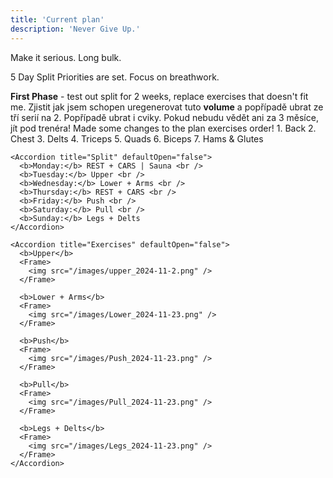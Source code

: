 ```yaml
---
title: 'Current plan'
description: 'Never Give Up.'
---
```


<Update label="November 2024" description="version 1.0">
  Make it serious. Long bulk.

  5 Day Split
  Priorities are set.
  Focus on breathwork.

  <Note>  
    <b>First Phase</b> - test out split for 2 weeks, replace exercises that doesn't fit me.
  </Note>
  <Warning>Zjistit jak jsem schopen uregenerovat tuto <b>volume</b> a popřípadě ubrat ze tří serií na 2. Popřípadě ubrat i cviky. Pokud nebudu vědět ani za 3 měsíce, jít pod trenéra!</Warning>
  <Warning>Made some changes to the plan exercises order!</Warning>
  <AccordionGroup>
    <Accordion title="Priorities" defaultOpen={false}>
      1. Back
      2. Chest
      3. Delts
      4. Triceps
      5. Quads
      6. Biceps
      7. Hams & Glutes
    </Accordion>

    <Accordion title="Split" defaultOpen="false">
      <b>Monday:</b> REST + CARS | Sauna <br />
      <b>Tuesday:</b> Upper <br />
      <b>Wednesday:</b> Lower + Arms <br />
      <b>Thursday:</b> REST + CARS <br />
      <b>Friday:</b> Push <br />
      <b>Saturday:</b> Pull <br />
      <b>Sunday:</b> Legs + Delts
    </Accordion>

    <Accordion title="Exercises" defaultOpen="false">
      <b>Upper</b>
      <Frame>
        <img src="/images/upper_2024-11-2.png" />
      </Frame>
      
      <b>Lower + Arms</b>
      <Frame>
        <img src="/images/Lower_2024-11-23.png" />
      </Frame>

      <b>Push</b>
      <Frame>
        <img src="/images/Push_2024-11-23.png" />
      </Frame>
      
      <b>Pull</b>
      <Frame>
        <img src="/images/Pull_2024-11-23.png" />
      </Frame>
      
      <b>Legs + Delts</b>
      <Frame>
        <img src="/images/Legs_2024-11-23.png" />
      </Frame>
    </Accordion>
  </AccordionGroup>
</Update>